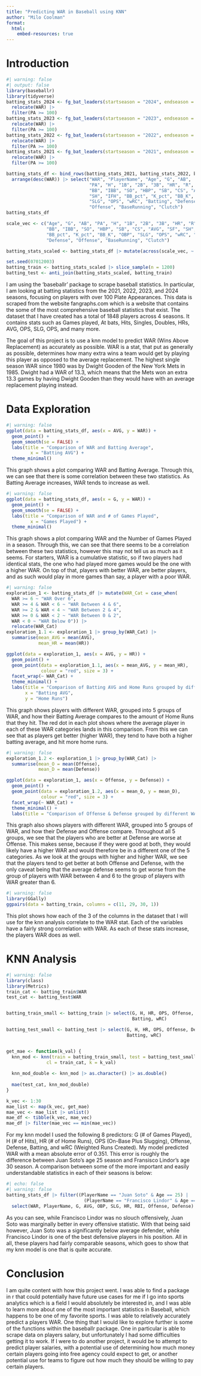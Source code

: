 ```yaml
---
title: "Predicting WAR in Baseball using KNN"
author: "Milo Coolman"
format:
  html:
    embed-resources: true
---
```


# Introduction

```r
#| warning: false
#| output: false
library(baseballr)
library(tidyverse)
batting_stats_2024 <- fg_bat_leaders(startseason = "2024", endseason = "2024", sortstat = "WAR") |> 
  relocate(WAR) |>
  filter(PA >= 100)
batting_stats_2023 <- fg_bat_leaders(startseason = "2023", endseason = "2023", sortstat = "WAR") |> 
  relocate(WAR) |>
  filter(PA >= 100)
batting_stats_2022 <- fg_bat_leaders(startseason = "2022", endseason = "2022", sortstat = "WAR") |> 
  relocate(WAR) |>
  filter(PA >= 100)
batting_stats_2021 <- fg_bat_leaders(startseason = "2021", endseason = "2021", sortstat = "WAR") |> 
  relocate(WAR) |>
  filter(PA >= 100)

batting_stats_df <- bind_rows(batting_stats_2021, batting_stats_2022, batting_stats_2023, batting_stats_2024) |>
  arrange(desc(WAR)) |> select("WAR", "PlayerName", "Age", "G", "AB", 
                               "PA", "H", "1B", "2B", "3B", "HR", "R", "RBI", 
                               "BB", "IBB", "SO", "HBP", "SB", "CS", "AVG", "SF",
                               "SH", "IFH", "BB_pct", "K_pct", "BB_K", "OBP", 
                               "SLG", "OPS", "wRC", "Batting", "Defense",
                               "Offense", "BaseRunning", "Clutch")
batting_stats_df

scale_vec <- c("Age", "G", "AB", "PA", "H", "1B", "2B", "3B", "HR", "R", "RBI", 
               "BB", "IBB", "SO", "HBP", "SB", "CS", "AVG", "SF", "SH", "IFH", 
               "BB_pct", "K_pct", "BB_K", "OBP", "SLG", "OPS", "wRC", "Batting", 
               "Defense", "Offense", "BaseRunning", "Clutch")

batting_stats_scaled <- batting_stats_df |> mutate(across(scale_vec, ~ (.x - min(.x)) / (max(.x) - min(.x))))

set.seed(07012003)
batting_train <- batting_stats_scaled |> slice_sample(n = 1200)
batting_test <- anti_join(batting_stats_scaled, batting_train)
```

I am using the 'baseballr' package to scrape baseball statistics. In particular, I am looking at batting statistics from the 2021, 2022, 2023, and 2024 seasons, focusing on players with over 100 Plate Appearances. This data is scraped from the website fangraphs.com which is a website that contains the some of the most comprehensive baseball statistics that exist. The dataset that I have created has a total of 1848 players across 4 seasons. It contains stats such as Games played, At bats, Hits, Singles, Doubles, HRs, AVG, OPS, SLG, OPS, and many more.

The goal of this project is to use a knn model to predict WAR (Wins Above Replacement) as accurately as possible. WAR is a stat, that put as generally as possible, determines how many extra wins a team would get by playing this player as opposed to the average replacement. The highest single season WAR since 1980 was by Dwight Gooden of the New York Mets in 1985. Dwight had a WAR of 13.3, which means that the Mets won an extra 13.3 games by having Dwight Gooden than they would have with an average replacement playing instead.

# Data Exploration

```r
#| warning: false
ggplot(data = batting_stats_df, aes(x = AVG, y = WAR)) +
  geom_point() +
  geom_smooth(se = FALSE) +
  labs(title = "Comparison of WAR and Batting Average",
         x = "Batting AVG") +
  theme_minimal()
```

This graph shows a plot comparing WAR and Batting Average. Through this, we can see that there is some correlation between these two statistics. As Batting Average increases, WAR tends to increase as well.

```r
#| warning: false
ggplot(data = batting_stats_df, aes(x = G, y = WAR)) +
  geom_point() +
  geom_smooth(se = FALSE) +
  labs(title = "Comparison of WAR and # of Games Played",
         x = "Games Played") +
  theme_minimal()
```

This graph shows a plot comparing WAR and the Number of Games Played in a season. Through this, we can see that there seems to be a correlation between these two statistics, however this may not tell us as much as it seems. For starters, WAR is a cumulative statistic, so if two players had identical stats, the one who had played more games would be the one with a higher WAR. On top of that, players with better WAR, are better players, and as such would play in more games than say, a player with a poor WAR.

```r
#| warning: false
exploration_1 <- batting_stats_df |> mutate(WAR_Cat = case_when(
  WAR >= 6 ~ "WAR Over 6",
  WAR >= 4 & WAR < 6 ~ "WAR Between 4 & 6",
  WAR >= 2 & WAR < 4 ~ "WAR Between 2 & 4",
  WAR >= 0 & WAR < 2 ~ "WAR Between 0 & 2",
  WAR < 0 ~ "WAR Below 0")) |>
  relocate(WAR_Cat)
exploration_1.1 <- exploration_1 |> group_by(WAR_Cat) |>
  summarise(mean_AVG = mean(AVG),
            mean_HR = mean(HR))

ggplot(data = exploration_1, aes(x = AVG, y = HR)) +
  geom_point() +
  geom_point(data = exploration_1.1, aes(x = mean_AVG, y = mean_HR), 
             colour = "red", size = 3) +
  facet_wrap(~ WAR_Cat) +
  theme_minimal() +
  labs(title = "Comparison of Batting AVG and Home Runs grouped by different WAR",
       x = "Batting AVG",
       y = "Home Runs")
```

This graph shows players with different WAR, grouped into 5 groups of WAR, and how their Batting Average compares to the amount of Home Runs that they hit. The red dot in each plot shows where the average player in each of these WAR categories lands in this comparison. From this we can see that as players get better (higher WAR), they tend to have both a higher batting average, and hit more home runs.

```r
#| warning: false
exploration_1.2 <- exploration_1 |> group_by(WAR_Cat) |>
  summarise(mean_O = mean(Offense),
            mean_D = mean(Defense))

ggplot(data = exploration_1, aes(x = Offense, y = Defense)) +
  geom_point() +
  geom_point(data = exploration_1.2, aes(x = mean_O, y = mean_D),
             colour = "red", size = 3) +
  facet_wrap(~ WAR_Cat) +
  theme_minimal() +
  labs(title = "Comparison of Offense & Defense grouped by different WAR")
```

This graph also shows players with different WAR, grouped into 5 groups of WAR, and how their Defense and Offense compare. Throughout all 5 groups, we see that the players who are better at Defense are worse at Offense. This makes sense, because if they were good at both, they would likely have a higher WAR and would therefore be in a different one of the 5 categories. As we look at the groups with higher and higher WAR, we see that the players tend to get better at both Offense and Defense, with the only caveat being that the average defense seems to get worse from the group of players with WAR between 4 and 6 to the group of players with WAR greater than 6.

```r
#| warning: false
library(GGally)
ggpairs(data = batting_train, columns = c(11, 29, 30, 1))
```

This plot shows how each of the 3 of the columns in the dataset that I will use for the knn analysis correlate to the WAR stat. Each of the variables have a fairly strong correlation with WAR. As each of these stats increase, the players WAR does as well.

# KNN Analysis

```r
#| warning: false
library(class)
library(Metrics)
train_cat <- batting_train$WAR
test_cat <- batting_test$WAR


batting_train_small <- batting_train |> select(G, H, HR, OPS, Offense, Defense, 
                                               Batting, wRC)

batting_test_small <- batting_test |> select(G, H, HR, OPS, Offense, Defense, 
                                             Batting, wRC)


get_mae <- function(k_val) {
  knn_mod <- knn(train = batting_train_small, test = batting_test_small,
               cl = train_cat, k = k_val)
  
  knn_mod_double <- knn_mod |> as.character() |> as.double()
  
  mae(test_cat, knn_mod_double)
}

k_vec <- 1:30
mae_list <- map(k_vec, get_mae)
mae_vec <- mae_list |> unlist()
mae_df <- tibble(k_vec, mae_vec)
mae_df |> filter(mae_vec == min(mae_vec))
```

For my knn model I used the following 8 predictors: G (# of Games Played), H (# of Hits), HR (# of Home Runs), OPS (On-Base Plus Slugging), Offense, Defense, Batting, and wRC (Weighted Runs Created). My model predicted WAR with a mean absolute error of 0.351. This error is roughly the difference between Juan Soto's age 25 season and Fransisco Lindor's age 30 season. A comparison between some of the more important and easily understandable statistics in each of their seasons is below:

```r
#| echo: false
#| warning: false
batting_stats_df |> filter((PlayerName == "Juan Soto" & Age == 25) |
                             (PlayerName == "Francisco Lindor" & Age == 30)) |>
  select(WAR, PlayerName, G, AVG, OBP, SLG, HR, RBI, Offense, Defense)
```

As you can see, while Francisco Lindor was no slouch offensively, Juan Soto was marginally better in every offensive statistic. With that being said however, Juan Soto was a significantly below average defender, while Francisco Lindor is one of the best defensive players in his position. All in all, these players had fairly comparable seasons, which goes to show that my knn model is one that is quite accurate.

# Conclusion

I am quite content with how this project went. I was able to find a package in r that could potentially have future use cases for me if I go into sports analytics which is a field I would absolutely be interested in, and I was able to learn more about one of the most important statistics in Baseball, which happens to be one of my favorite sports. I was able to relatively accurately predict a players WAR. One thing that I would like to explore further is some of the functions within the baseballr package. One in particular is able to scrape data on players salary, but unfortunately I had some difficulties getting it to work. If I were to do another project, it would be to attempt to predict player salaries, with a potential use of determining how much money certain players going into free agency could expect to get, or another potential use for teams to figure out how much they should be willing to pay certain players.
